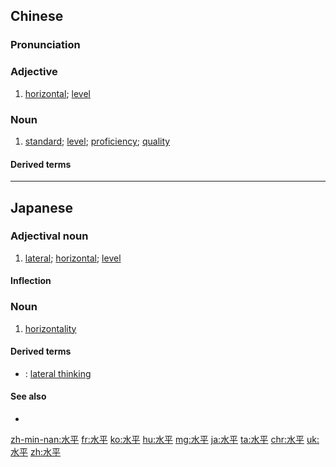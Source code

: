 ==Chinese==
{{zh-forms}}

===Pronunciation===
{{zh-pron
|m=shuǐpíng
|c=seoi2 ping4
|ma=zh-shuǐpíng.ogg
|mn=chúi-pêng/qz,xm:chúi-pîⁿ/zz:chúi-pêⁿ
|cat=a
}}

===Adjective===
{{zh-adj}}

# [[horizontal]]; [[level]]

===Noun===
{{zh-noun}}

# [[standard]]; [[level]]; [[proficiency]]; [[quality]]
#: {{zh-x|一流 水平|first-class '''standard'''}}
#: {{zh-x|語言 水平|language '''proficiency'''}}
#: {{zh-x|服務 水平|'''level''' of service}}

====Derived terms====
{{zh-der|漢語水平考試|生活水平|水平儀}}

----

==Japanese==
{{ja-kanjitab|すい|へい|yomi=o}}

===Adjectival noun===
{{ja-adj|decl=na|すいへい}}

# [[lateral]]; [[horizontal]]; [[level]]

====Inflection====
{{ja-na|すいへい}}

===Noun===
{{ja-noun|すいへい}}

# [[horizontality]]

====Derived terms====
* {{ja-r|水平思考|すいへい しこう}}: [[lateral thinking]]

====See also====
* {{pedialite|lang=ja}}

[[zh-min-nan:水平]]
[[fr:水平]]
[[ko:水平]]
[[hu:水平]]
[[mg:水平]]
[[ja:水平]]
[[ta:水平]]
[[chr:水平]]
[[uk:水平]]
[[zh:水平]]